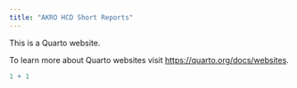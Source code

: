 ```yaml
---
title: "AKRO HCD Short Reports"
---
```


This is a Quarto website.

To learn more about Quarto websites visit <https://quarto.org/docs/websites>.

```r
1 + 1
```
